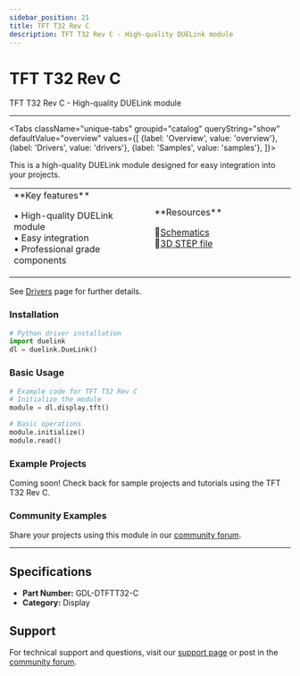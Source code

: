 ```yaml
---
sidebar_position: 21
title: TFT T32 Rev C
description: TFT T32 Rev C - High-quality DUELink module
---
```



# TFT T32 Rev C

<ProductImageSelector 
  partNumber="dtftt32-c"
  productName="TFT T32 Rev C"
/>

TFT T32 Rev C - High-quality DUELink module

---

<Tabs className="unique-tabs" groupid="catalog" queryString="show" defaultValue="overview"
  values={[
    {label: 'Overview', value: 'overview'},
    {label: 'Drivers', value: 'drivers'},
    {label: 'Samples', value: 'samples'},
  ]}>

<TabItem value="overview">

This is a high-quality DUELink module designed for easy integration into your projects.

<table><td width='50%'>
**Key features**

• High-quality DUELink module<br/>
• Easy integration<br/>
• Professional grade components<br/>

</td><td width='50%'>
**Resources**
 
📄[Schematics](/sch/dtftt32-c.pdf)<br/>
🔩[3D STEP file](/3d/dtftt32-c.step)<br/>

</td></table>

</TabItem>

<TabItem value="drivers">

See [Drivers](../../engine/drivers) page for further details.

### Installation

```python
# Python driver installation
import duelink
dl = duelink.DueLink()
```

### Basic Usage

```python
# Example code for TFT T32 Rev C
# Initialize the module
module = dl.display.tft()

# Basic operations
module.initialize()
module.read()
```

</TabItem>

<TabItem value="samples">

### Example Projects

Coming soon! Check back for sample projects and tutorials using the TFT T32 Rev C.

### Community Examples

Share your projects using this module in our [community forum](https://forums.ghielectronics.com).

</TabItem>

</Tabs>

---

## Specifications

- **Part Number:** GDL-DTFTT32-C
- **Category:** Display

## Support

For technical support and questions, visit our [support page](../../support) or post in the [community forum](https://forums.ghielectronics.com).
